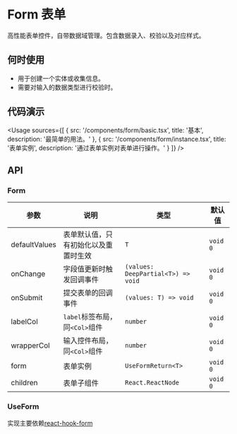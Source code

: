 
# Form 表单

高性能表单控件，自带数据域管理。包含数据录入、校验以及对应样式。

## 何时使用

- 用于创建一个实体或收集信息。
- 需要对输入的数据类型进行校验时。

## 代码演示

<Usage
  sources={[
    {
      src: '/components/form/basic.tsx',
      title: '基本',
      description: '最简单的用法。'
    },
    {
      src: '/components/form/instance.tsx',
      title: '表单实例',
      description: '通过表单实例对表单进行操作。'
    }
  ]}
/>

## API

### Form

| 参数          | 说明                                 | 类型                               | 默认值   |
| ------------- | ------------------------------------ | ---------------------------------- | -------- |
| defaultValues | 表单默认值，只有初始化以及重置时生效 | `T`                                | `void 0` |
| onChange      | 字段值更新时触发回调事件             | `(values: DeepPartial<T>) => void` | `void 0` |
| onSubmit      | 提交表单的回调事件                   | `(values: T) => void`              | `void 0` |
| labelCol      | `label`标签布局，同`<Col>`组件       | `number`                           | `void 0` |
| wrapperCol    | 输入控件布局，同`<Col>`组件          | `number`                           | `void 0` |
| form          | 表单实例                             | `UseFormReturn<T>`                 | `void 0` |
| children      | 表单子组件                           | `React.ReactNode`                  | `void 0` |

### UseForm

实现主要依赖[react-hook-form](https://react-hook-form.com/)
